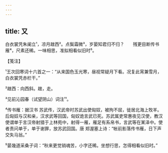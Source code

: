 ```yaml
---
---
---
```

title: 又
---







白衣裳凭朱阑立¹，凉月趖西²。点鬓霜微³，岁晏知君归不归？　　残更目断传书雁⁴，尺素还稀。一味相思，准拟相看似旧时⁵。





【笺注】


¹王次回寒词十六首之一：“从来国色玉光寒，昼视常疑月下看。况复此宵兼雪月，白衣裳凭赤栏干。”

²趖西：向西斜。趖，走。

³见前沁园春（试望阴山）词注¹¹。

⁴传书雁：据汉书 苏武传，汉武帝时苏武出使匈奴，被拘不屈，徙居北海上牧羊。后匈奴与汉和亲，汉求武等回国，匈奴诡言武已死。苏武属吏常惠夜见汉使，教汉使谓单于言汉帝射猎于上林苑中，射得一雁，雁足有系帛书，言武等在某泽中。使者责问单于，单于谢罪，放苏武回国。唐 郑渥塞上诗：“帐前影落传书雁，日下声交失马翁。”

⁵晏幾道采桑子词：“秋来更觉销魂苦，小字还稀。坐想行思，怎得相看似旧时。”